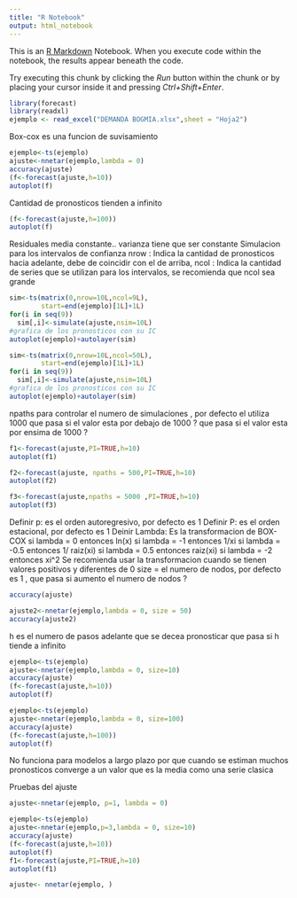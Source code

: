 ---
title: "R Notebook"
output: html_notebook
---

This is an [R Markdown](http://rmarkdown.rstudio.com) Notebook. When you execute code within the notebook, the results appear beneath the code. 

Try executing this chunk by clicking the *Run* button within the chunk or by placing your cursor inside it and pressing *Ctrl+Shift+Enter*. 

```{r}
library(forecast)
library(readxl)
ejemplo <- read_excel("DEMANDA BOGMIA.xlsx",sheet = "Hoja2")
```

Box-cox es una funcion de suvisamiento 
```{r}
ejemplo<-ts(ejemplo)
ajuste<-nnetar(ejemplo,lambda = 0)
accuracy(ajuste)
(f<-forecast(ajuste,h=10))
autoplot(f)
```
Cantidad de pronosticos tienden a infinito 
```{r}
(f<-forecast(ajuste,h=100))
autoplot(f)
```



Residuales media constante..
varianza tiene que ser constante 
Simulacion para los intervalos de confianza 
nrow : Indica la cantidad de pronosticos hacia adelante, debe de coincidir con el de arriba,
ncol : Indica la cantidad de series que se utilizan para los intervalos, se recomienda que ncol sea grande 
```{r}
sim<-ts(matrix(0,nrow=10L,ncol=9L),
        start=end(ejemplo)[1L]+1L)
for(i in seq(9))
  sim[,i]<-simulate(ajuste,nsim=10L)
#grafica de los pronosticos con su IC
autoplot(ejemplo)+autolayer(sim)
```


```{r}
sim<-ts(matrix(0,nrow=10L,ncol=50L),
        start=end(ejemplo)[1L]+1L)
for(i in seq(9))
  sim[,i]<-simulate(ajuste,nsim=10L)
#grafica de los pronosticos con su IC
autoplot(ejemplo)+autolayer(sim)
```


npaths para controlar el numero de simulaciones , por defecto el utiliza 1000
que pasa si el valor esta por debajo de 1000 ?
que pasa si el valor esta por ensima de 1000 ?
```{r}
f1<-forecast(ajuste,PI=TRUE,h=10)
autoplot(f1)
```

```{r}
f2<-forecast(ajuste, npaths = 500,PI=TRUE,h=10)
autoplot(f2)
```

```{r}
f3<-forecast(ajuste,npaths = 5000 ,PI=TRUE,h=10)
autoplot(f3)
```


Definir p: es el orden autoregresivo, por defecto es 1
Definir P: es el orden estacional, por defecto es 1
Deinir Lambda: Es la transformacion de BOX-COX
              si lambda = 0 entonces ln(x)
              si lambda = -1 entonces 1/xi
              si lambda = -0.5 entonces 1/ raiz(xi)
              si lambda = 0.5 entonces raiz(xi)
              si lambda = -2 entonces xi^2
Se recomienda usar la transformacion cuando se tienen valores positivos y diferentes de 0 
size = el numero de nodos, por defecto es 1 , que pasa si aumento el numero de nodos ? 
```{r}
accuracy(ajuste)
```

```{r}
ajuste2<-nnetar(ejemplo,lambda = 0, size = 50)
accuracy(ajuste2)
```



h es el numero de pasos adelante que se decea pronosticar
que pasa si h tiende a infinito 
```{r}
ejemplo<-ts(ejemplo)
ajuste<-nnetar(ejemplo,lambda = 0, size=10)
accuracy(ajuste)
(f<-forecast(ajuste,h=10))
autoplot(f)
```


```{r}
ejemplo<-ts(ejemplo)
ajuste<-nnetar(ejemplo,lambda = 0, size=100)
accuracy(ajuste)
(f<-forecast(ajuste,h=100))
autoplot(f)
```
No funciona para modelos a largo plazo por que cuando se estiman muchos pronosticos converge a un valor que es la media como una serie clasica 

Pruebas del ajuste 
```{r}
ajuste<-nnetar(ejemplo, p=1, lambda = 0)
```


```{r}
ejemplo<-ts(ejemplo)
ajuste<-nnetar(ejemplo,p=3,lambda = 0, size=10)
accuracy(ajuste)
(f<-forecast(ajuste,h=10))
autoplot(f)
f1<-forecast(ajuste,PI=TRUE,h=10)
autoplot(f1)
```


```{r}
ajuste<- nnetar(ejemplo, )
```


```{r}

```


```{r}

```


```{r}

```

